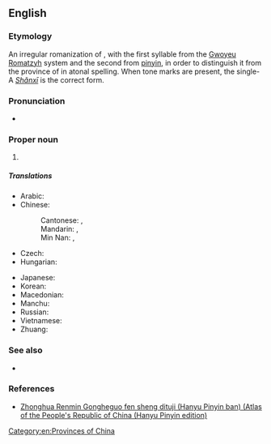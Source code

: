 {{also|Shanxi}}

==English==
{{wikipedia}}

===Etymology===
An irregular romanization of {{etyl|zh|en}} {{m|zh|陝西||[Land] [[west|West]] of the [[Shan]] [[pass|Pass]]|tr=Shǎnxī}}, with the first syllable from the [[Gwoyeu Romatzyh]] system and the second from [[pinyin]], in order to distinguish it from the province of {{m|zh|山西||[Land] [[west|West]] of the [Taihang] [[mountain|Mountains]]|tr=Shānxī}} in atonal spelling. When tone marks are present, the single-A ''[[Shǎnxī]]'' is the correct form.

===Pronunciation===
* {{IPA|/ʃɑːnˈʃiː/|/ˈʃænˈʃiː/|lang=en}}

===Proper noun===
{{en-proper noun}}

# {{place|en|[[province]]|c/China|with [[its]] [[capital]] at [[Xi'an]] and [[including]] the [[Wei River]] [[valley]] and the [[fertile]] [[southern]] [[half]] of the [[Ordos]] [[loop|Loop]], [[comprising]] [[much]] of the [[Loess Plateau]]}}

=====Translations=====
{{trans-top|province of northwest China}}
* Arabic: {{t|ar|شَانْشِي|m|tr=šanšī}}
* Chinese:
*: Cantonese: {{t|yue|陝西|sc=Hani}}, {{t|yue|陕西|tr=sim2 sai1|sc=Hani}}
*: Mandarin: {{t+|cmn|陝西|sc=Hani}}, {{t+|cmn|陕西|tr=Shǎnxī|sc=Hani}}
*: Min Nan: {{t|nan|陝西|sc=Hani}}, {{t|nan|陕西|tr=Siám-sai|sc=Hani}}
* Czech: {{t|cs|Šen-si}}
* Hungarian: {{t|hu|Senhszi}}
{{trans-mid}}
* Japanese: {{t|ja|陝西|tr=せんせい, Sensei}}
* Korean: {{t|ko|산시|tr=Sansi}}
* Macedonian: {{t|mk|Шенсји|tr=Šénsji|sc=Cyrl}}
* Manchu: {{t|mnc|ᡧᠠᠨᠰᡳ}}
* Russian: {{t|ru|Шэньси́|f}} {{qualifier|indeclinable}}
* Vietnamese: {{t|vi|Thiểm Tây}}
* Zhuang: {{t|za|Sanjsih}}
{{trans-bottom}}

===See also===
* {{l|en|Shanxi}}

===References===
* [https://web.archive.org/web/20160326042712/https://www.paragonbook.com/html/browsesubj/fullcitation.cfm?item=35277 Zhonghua Renmin Gongheguo fen sheng dituji (Hanyu Pinyin ban) (Atlas of the People's Republic of China (Hanyu Pinyin edition)]

[[Category:en:Provinces of China]]